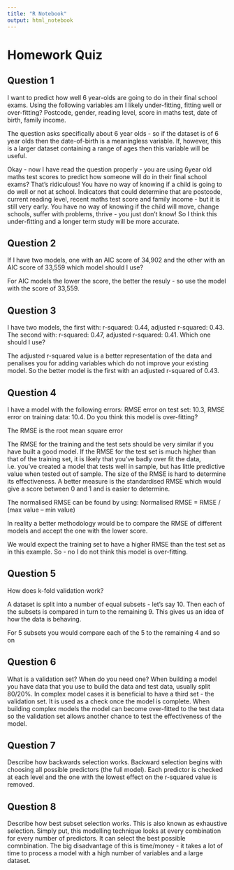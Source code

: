 ```yaml
---
title: "R Notebook"
output: html_notebook
---
```


# Homework Quiz

## Question 1

I want to predict how well 6 year-olds are going to do in their final school exams. Using the following variables am I likely under-fitting, fitting well or over-fitting? Postcode, gender, reading level, score in maths test, date of birth, family income.

The question asks specifically about 6 year olds - so if the dataset is of 6 year olds then the date-of-birth is a meaningless variable.
If, however, this is a larger dataset containing a range of ages then this variable will be useful.

Okay - now I have read the question properly - you are using 6year old maths test scores to predict how someone will do in their final school exams? That's ridiculous! You have no way of knowing if a child is going to do well or not at school. Indicators that could determine that are postcode, current reading level, recent maths test score and family income - but it is still very early. You have no way of knowing if the child will move, change schools, suffer with problems, thrive - you just don't know! So I think this under-fitting and a longer term study will be more accurate.


## Question 2
If I have two models, one with an AIC score of 34,902 and the other with an AIC score of 33,559 which model should I use?

For AIC models the lower the score, the better the resuly - so use the model with the score of 33,559.

## Question 3
I have two models, the first with: r-squared: 0.44, adjusted r-squared: 0.43. The second with: r-squared: 0.47, adjusted r-squared: 0.41. Which one should I use?

The adjusted r-squared value is a better representation of the data and penalises you for adding variables which do not improve your existing model. So the better model is the first with an adjusted r-squared of 0.43.

## Question 4
I have a model with the following errors: RMSE error on test set: 10.3, RMSE error on training data: 10.4. Do you think this model is over-fitting?

The RMSE is the root mean square error 

The RMSE for the training and the test sets should be very similar if you have built a good model. If the RMSE for the test set is much higher than that of the training set, it is likely that you've badly over fit the data, i.e. you've created a model that tests well in sample, but has little predictive value when tested out of sample. The size of the RMSE is hard to determine its effectiveness. A better measure is the standardised RMSE which would give a score between 0 and 1 and is easier to determine.

The normalised RMSE can be found by using:
Normalised RMSE = RMSE / (max value – min value)

In reality a better methodology would be to compare the RMSE of different models and accept the one with the lower score.

We would expect the training set to have a higher RMSE than the test set as in this example. So - no I do not think this model is over-fitting.


## Question 5
How does k-fold validation work?

A dataset is split into a number of equal subsets - let's say 10. Then each of the subsets is compared in turn to the remaining 9. This gives us an idea of how the data is behaving.

For 5 subsets you would compare each of the 5 to the remaining 4 and so on

## Question 6
What is a validation set? When do you need one?
When building a model you have data that you use to build the data and test data, usually split 80/20%. In complex model cases it is beneficial to have a third set - the validation set. It is used as a check once the model is complete. When building complex models the model can become over-fitted to the test data so the validation set allows another chance to test the effectiveness of the model.

## Question 7
Describe how backwards selection works.
Backward selection begins with choosing all possible predictors (the full model). Each predictor is checked at each level and the one with the lowest effect on the r-squared value is removed.

## Question 8
Describe how best subset selection works.
This is also known as exhaustive selection. Simply put, this modelling technique looks at every combination for every number of predictors. It can select the best possible comnbination. The big disadvantage of this is time/money - it takes a lot of time to process a model with a high number of variables and a large dataset.

